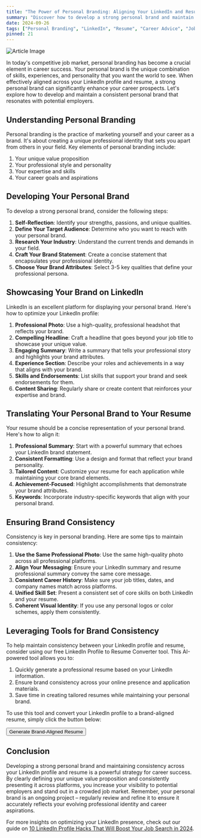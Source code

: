 ```yaml
---
title: "The Power of Personal Branding: Aligning Your LinkedIn and Resume for Career Success"
summary: "Discover how to develop a strong personal brand and maintain consistency across your LinkedIn profile and resume to boost your career prospects."
date: 2024-09-26
tags: ["Personal Branding", "LinkedIn", "Resume", "Career Advice", "Job Search"]
pinned: 21
---
```


![Article Image](https://images.unsplash.com/photo-1493612276216-ee3925520721?ixlib=rb-4.0.3&ixid=M3wxMjA3fDB8MHxwaG90by1wYWdlfHx8fGVufDB8fHx8fA%3D%3D&auto=format&fit=crop&w=2070&q=80)

In today's competitive job market, personal branding has become a crucial element in career success. Your personal brand is the unique combination of skills, experiences, and personality that you want the world to see. When effectively aligned across your LinkedIn profile and resume, a strong personal brand can significantly enhance your career prospects. Let's explore how to develop and maintain a consistent personal brand that resonates with potential employers.

## Understanding Personal Branding

Personal branding is the practice of marketing yourself and your career as a brand. It's about creating a unique professional identity that sets you apart from others in your field. Key elements of personal branding include:

1. Your unique value proposition
2. Your professional style and personality
3. Your expertise and skills
4. Your career goals and aspirations

## Developing Your Personal Brand

To develop a strong personal brand, consider the following steps:

1. **Self-Reflection**: Identify your strengths, passions, and unique qualities.
2. **Define Your Target Audience**: Determine who you want to reach with your personal brand.
3. **Research Your Industry**: Understand the current trends and demands in your field.
4. **Craft Your Brand Statement**: Create a concise statement that encapsulates your professional identity.
5. **Choose Your Brand Attributes**: Select 3-5 key qualities that define your professional persona.

## Showcasing Your Brand on LinkedIn

LinkedIn is an excellent platform for displaying your personal brand. Here's how to optimize your LinkedIn profile:

1. **Professional Photo**: Use a high-quality, professional headshot that reflects your brand.
2. **Compelling Headline**: Craft a headline that goes beyond your job title to showcase your unique value.
3. **Engaging Summary**: Write a summary that tells your professional story and highlights your brand attributes.
4. **Experience Section**: Describe your roles and achievements in a way that aligns with your brand.
5. **Skills and Endorsements**: List skills that support your brand and seek endorsements for them.
6. **Content Sharing**: Regularly share or create content that reinforces your expertise and brand.

## Translating Your Personal Brand to Your Resume

Your resume should be a concise representation of your personal brand. Here's how to align it:

1. **Professional Summary**: Start with a powerful summary that echoes your LinkedIn brand statement.
2. **Consistent Formatting**: Use a design and format that reflect your brand personality.
3. **Tailored Content**: Customize your resume for each application while maintaining your core brand elements.
4. **Achievement-Focused**: Highlight accomplishments that demonstrate your brand attributes.
5. **Keywords**: Incorporate industry-specific keywords that align with your personal brand.

## Ensuring Brand Consistency

Consistency is key in personal branding. Here are some tips to maintain consistency:

1. **Use the Same Professional Photo**: Use the same high-quality photo across all professional platforms.
2. **Align Your Messaging**: Ensure your LinkedIn summary and resume professional summary convey the same core message.
3. **Consistent Career History**: Make sure your job titles, dates, and company names match across platforms.
4. **Unified Skill Set**: Present a consistent set of core skills on both LinkedIn and your resume.
5. **Coherent Visual Identity**: If you use any personal logos or color schemes, apply them consistently.

## Leveraging Tools for Brand Consistency

To help maintain consistency between your LinkedIn profile and resume, consider using our free LinkedIn Profile to Resume Converter tool. This AI-powered tool allows you to:

1. Quickly generate a professional resume based on your LinkedIn information.
2. Ensure brand consistency across your online presence and application materials.
3. Save time in creating tailored resumes while maintaining your personal brand.

To use this tool and convert your LinkedIn profile to a brand-aligned resume, simply click the button below:

[<Button>Generate Brand-Aligned Resume</Button>](https://dhairya.ai/tools/linkedin-profile-to-resume)

## Conclusion

Developing a strong personal brand and maintaining consistency across your LinkedIn profile and resume is a powerful strategy for career success. By clearly defining your unique value proposition and consistently presenting it across platforms, you increase your visibility to potential employers and stand out in a crowded job market. Remember, your personal brand is an ongoing project – regularly review and refine it to ensure it accurately reflects your evolving professional identity and career aspirations.

For more insights on optimizing your LinkedIn presence, check out our guide on [10 LinkedIn Profile Hacks That Will Boost Your Job Search in 2024](/blog/10-linkedin-profile-hacks-2024).